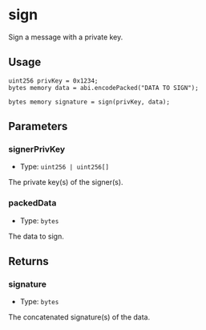 # sign

Sign a message with a private key.

## Usage

```solidity copy
uint256 privKey = 0x1234;
bytes memory data = abi.encodePacked("DATA TO SIGN");

bytes memory signature = sign(privKey, data);
```

## Parameters

### signerPrivKey

- Type: `uint256 | uint256[]`

The private key(s) of the signer(s).

### packedData

- Type: `bytes`

The data to sign.

## Returns

### signature

- Type: `bytes`

The concatenated signature(s) of the data.
